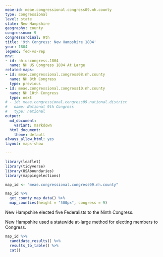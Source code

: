```yaml
---
meae-id: meae.congressional.congress09.nh.county
type: congressional
level: state
state: New Hampshire
geography: county
congressnum: 9
congressordinal: 9th
title: '9th Congress: New Hampshire 1804'
year: 1804
legend: fed-vs-rep
nnv:
- id: nh.uscongress.1804
  name: NH US Congress 1804 At Large
related-maps:
- id: meae.congressional.congress08.nh.county
  name: NH 8th Congress
  type: previous
- id: meae.congressional.congress10.nh.county
  name: NH 10th Congress
  type: next
# - id: meae.congressional.congress09.national.district
#   name: National 9th Congress
#   type: national
output:
  md_document:
    variant: markdown
  html_document:
    theme: default
always_allow_html: yes
layout: maps-show

---
```


```r
library(leaflet)
library(tidyverse)
library(USAboundaries)
library(mappingelections)

map_id <- "meae.congressional.congress09.nh.county"
```

<div class="map">

```r
map_id %>%
  get_county_map_data() %>%
  map_counties(height = "500px", congress = 9)
```

</div>

New Hampshire elected five Federalists to the Ninth Congress.

New Hampshire used a statewide at-large method for electing members to Congress.

<div class="results-table">

```r
map_id %>%
  candidate_results() %>%
  results_to_table() %>%
  cat()
```

</div>
